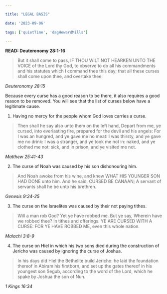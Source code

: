 ```yaml
---

title: "LEGAL BASIS"

date: '2023-09-06'

tags: ['quietTime', 'dagHewardMills']

---
```


**READ: Deuteronomy 28:1-16**

>But it shall come to pass, IF THOU WILT NOT HEARKEN UNTO THE VOICE of the Lord thy God, to observe to do all his commandments and his statutes which I command thee this day; that all these curses shall come upon thee, and overtake thee:

*Deuteronomy 28:15*

Because every curse has a good reason to be there, it also requires a good reason to be removed. You will see that the list of curses below have a legitimate cause.

1. Having no mercy for the people whom God loves carries a curse.

>Then shall he say also unto them on the left hand, Depart from me, ye cursed, into everlasting fire, prepared for the devil and his angels: For I was an hungred, and ye gave me no meat: I was thirsty, and ye gave me no drink: I was a stranger, and ye took me not in: naked, and ye clothed me not: sick, and in prison, and ye visited me not.

*Matthew 25:41-43*

2. The curse of Noah was caused by his son dishonouring him.

>And Noah awoke from his wine, and knew WHAT HIS YOUNGER SON HAD DONE unto him. And he said, CURSED BE CANAAN; A servant of servants shall he be unto his brethren.

*Genesis 9:24-25*

3. The curse on the Israelites was caused by their not paying tithes.

>Will a man rob God? Yet ye have robbed me. But ye say, Wherein have we robbed thee? In tithes and offerings. YE ARE CURSED WITH A CURSE: FOR YE HAVE ROBBED ME, even this whole nation.

*Malachi 3:8-9*

4. The curse on Hiel in which his two sons died during the construction of Jericho was caused by ignoring the curse of Joshua.

>In his days did Hiel the Bethelite build Jericho: he laid the foundation thereof in Abiram his firstborn, and set up the gates thereof in his youngest son Segub, according to the word of the Lord, which he spake by Joshua the son of Nun.

*1 Kings 16:34*
